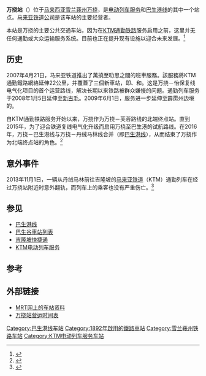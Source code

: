 {{Infobox station
| name          = {{KLRT code|KA|10}}<br/><big>万挠站</big>
|native_name = Rawang Railway Station<br />Stesen Kereta Api Rawang<br />ரவாங் 
| former        = 
| type          = [[KTM通勤铁路|通勤铁路]]车站<br>[[KTM电动列车服务|电动列车]]车站
| linecolour = #{{rcr|KTM ETS}}
| linecolour2 = #{{rcr|KTM Komuter|Port Klang}}
| image         = File:Rawang_railway_station,_Rawang.jpg
| image_size    = 250
| image_caption = 万挠火车站站台
| country       = {{MAS}}
| address       = {{Selangor}}[[万挠|万挠]]（邮编41300）
| coordinates   = {{Coord|3|19|08|N|101|34|31|E|type:railwaystation_region:MY|display=inline,title}}
| line          = {{rint|my|2}} {{KLRT line|2}}（1995－）<br>{{rint|my|ets}} [[KTM电动列车服务|KTM电动列车服务]]（2010－）
| other         = 雪兰莪州精明巴士（Selangor Smart Bus，2017年8月4日起）<ref>{{cite web|url=http://www.enanyang.my/news/20170422/%E6%96%B0%E8%B7%AF%E7%BA%BF8-3%E5%85%AC%E9%87%8C%E5%85%A8%E7%A8%8B1%E5%B0%8F%E6%97%B6br-%E4%B8%87%E6%8C%A0%E7%B2%BE%E6%98%8E%E5%B7%B4%E5%A3%AB%E6%96%997%E6%9C%88%E5%BC%80%E8%B7%91|title=新路线8.3公里全程1小时 万挠精明巴士料7月开跑|publisher=[[e南洋|e南洋]]|access-date=2018-01-06|archive-date=2018-01-07|archive-url=https://web.archive.org/web/20180107061016/http://www.enanyang.my/news/20170422/%e6%96%b0%e8%b7%af%e7%ba%bf8-3%e5%85%ac%e9%87%8c%e5%85%a8%e7%a8%8b1%e5%b0%8f%e6%97%b6br-%e4%b8%87%e6%8c%a0%e7%b2%be%e6%98%8e%e5%b7%b4%e5%a3%ab%e6%96%997%e6%9c%88%e5%bc%80%e8%b7%91/|dead-url=no}}</ref><ref>{{cite news|url=http://www.sinchew.com.my/node/1666828|title=贯穿9花园4学校公交站．万挠精明巴士下周开跑|date=2017-07-27|publisher=[[星洲网|星洲网]]|accessdate=2017-07-30|archive-date=2017-07-31|archive-url=https://web.archive.org/web/20170731023417/http://www.sinchew.com.my/node/1666828|dead-url=no}}</ref>
| structure     = [[地面车站|地面车站]]
| levels        = 
| platform      = 1個[[侧式站台|侧式站台]]<br>1个[[岛式站台|岛式站台]]
| tracks        = 3条
| exits         = 2个
| parking       = 有，扩建中<ref>{{cite news|url=http://www.kwongwah.com.my/?p=312800|title=万挠火车站建停车转乘 廖中莱：料年杪启用|publisher=[[光华日报|光华日报]]|access-date=2017-07-30|archive-url=https://web.archive.org/web/20170730223709/http://www.kwongwah.com.my/?p=312800|archive-date=2017-07-30|dead-url=yes}}</ref>
| bicycle       = 
| opened        = 1892年
| electrified   = 1995年
| rebulit       = 1995年、2016年
| code          = {{KLRT code|KA|10}}
| owned         = [[马来亚铁道公司|马来亚铁道公司]]
| operator      = [[马来亚铁道公司|马来亚铁道公司]]
| system        = [[KTM通勤铁路|KTM通勤铁路]]
| service_hours = 
| web           =
[http://www.ktmb.com.my/ 马来亚铁路公司官方网站]
 | services={{Adjacent stations|system1=KTM Komuter
|line1=Port Klang|left1=双文丹|right1=轰埠
|system2=KTM ETS
|line2=KL Sentral–Ipoh (Gold)|left2=丹绒马林|right2=甲洞中央
|line3=KL Sentral–Ipoh (Silver)|left3=峇冬加里|right3=甲洞中央
|line4=Padang Besar–Gemas|left4=丹绒马林|right4=双溪毛糯
}}
}}

'''万挠站'''（{{lang-ms|Stesen Kereta Api Rawang}}）位于[[马来西亚|马来西亚]][[雪兰莪州|雪兰莪州]][[万挠|万挠]]，是[[KTM电动列车服务|电动列车服务]]和[[巴生港线|巴生港线]]的其中一个站点。[[马来亚铁道公司|马来亚铁道公司]]是该车站的主要经营者。

本站是万挠的主要公共交通车站，因为在[[KTM通勤铁路|KTM通勤铁路]]服务启用之前，这里并无任何通勤或大众运输服务系统。目前也正在提升现有设施以迎合未来发展。<ref>{{cite web|url=http://www.sinchew.com.my/node/1613700|title=隆中环及万挠提升轨道．电动火车站更改月台|date=2017-02-12|publisher=|access-date=2017-07-30|archive-date=2017-07-30|archive-url=https://web.archive.org/web/20170730225441/http://www.sinchew.com.my/node/1613700|dead-url=no}}</ref>

== 历史 ==
2007年4月21日，马来亚铁道推出了萬撓至叻思之間的班車服務。該服務將KTM通勤鐵路網絡延伸22公里，并覆蓋了三個新車站，即{{站|双文丹}}、{{站|峇冬加里}}和{{站|叻思}}。这是万挠－怡保复线电气化项目的首个运营路线，解决长期以来铁路被群众嫌慢的问题。通勤列车服务于2008年1月5日延伸至[[新古毛|新古毛]]。2009年6月1日，服务进一步延伸至霹雳州边境的{{站|丹绒马林}}。

自KTM通勤铁路服务开始以来，万挠作为万挠－芙蓉路线的北端终点站。直到2015年，为了迎合铁道复线电气化升级而启用万挠至巴生港的试航路线。在2016年，万挠－巴生港线与万挠－丹绒马林线合并（即[[巴生港线|巴生港线]]），从而结束了万挠作为北端终点站的角色。<ref> {{cite web |url=http://www.ktmb.com.my/Article.asp?Id=2130 |title=KTM Komuter Services For Rawang - Rasa Sector Launched |accessdate=2007-05-03 |author= |date=2007-04-21 |publisher= [[马来亚铁道|马来亚铁道]] |archiveurl=https://web.archive.org/web/20070810201026/http://www.ktmb.com.my/Article.asp?Id=2130 |archivedate=2007-08-10 |deadurl=yes }}</ref>

==意外事件==
2013年11月1日，一辆从丹绒马林前往吉隆坡的[[马来亚铁道|马来亚铁道]]（KTM）通勤列车在经过万挠站附近时意外翻轨，而列车上的乘客也没有严重伤亡。<ref>{{cite news |url=http://www.thestar.com.my/news/nation/2013/11/01/train-derail-rawang/ |title=KTM Komuter train derails near Rawang station (Updated) |accessdate=2017-09-02 |author=PATRICK LEE |date=2013-11-01 |publisher=[[马来西亚星报|马来西亚星报]] |language=en |archive-date=2017-09-02 |archive-url=https://web.archive.org/web/20170902004910/http://www.thestar.com.my/news/nation/2013/11/01/train-derail-rawang/ |dead-url=no }}</ref>

== 参见 ==
{{Portal box|马来西亚|铁路|城市轨道交通}}
*[[巴生港线|巴生港线]]
*[[巴生谷車站列表|巴生谷車站列表]]
*[[吉隆坡快捷通|吉隆坡快捷通]]
*[[KTM电动列车服务|KTM电动列车服务]]

== 参考 ==
{{reflist}}

== 外部链接 ==
* [https://web.archive.org/web/20170730233826/http://klmrt.com.my/ktm_komuter/rawang.htm MRT网上的车站资料]
* [https://www.myjadual.com/en/ktm-ets-intercity-komuter/rawang-railway-station/ 万挠站营运时间表] {{Wayback|url=https://www.myjadual.com/en/ktm-ets-intercity-komuter/rawang-railway-station/ |date=20201126203805 }}
{{commons category|Rawang Railway Station}}

{{巴生港线}}
{{马来亚铁路西海岸线}}
{{巴生谷车站}}
[[Category:巴生港线车站|Category:巴生港线车站]]
[[Category:1892年啟用的鐵路車站|Category:1892年啟用的鐵路車站]]
[[Category:雪兰莪州铁路车站|Category:雪兰莪州铁路车站]]
[[Category:KTM电动列车服务车站|Category:KTM电动列车服务车站]]
